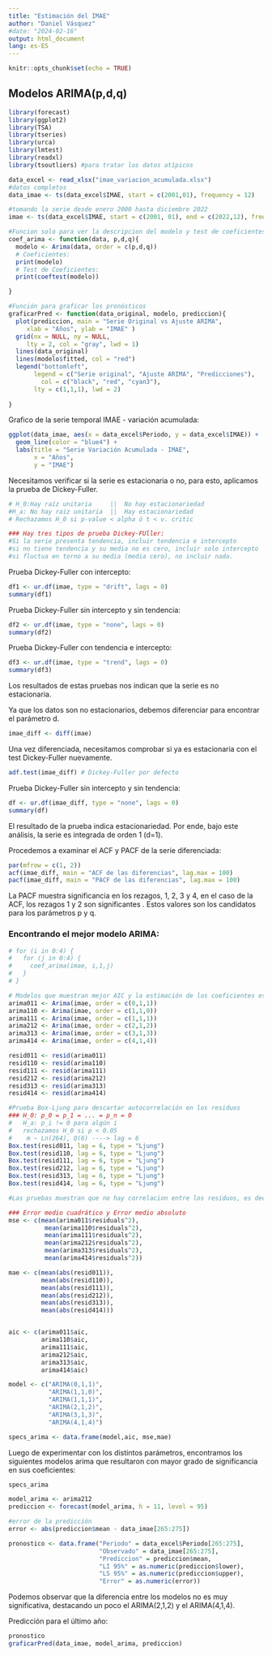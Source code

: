 ```yaml
---
title: "Estimación del IMAE"
author: "Daniel Vásquez"
#date: "2024-02-16"
output: html_document
lang: es-ES
---
```


```r
knitr::opts_chunk$set(echo = TRUE)
```

## Modelos ARIMA(p,d,q)

```r
library(forecast)
library(ggplot2)
library(TSA)
library(tseries)  
library(urca)
library(lmtest)
library(readxl)
library(tsoutliers) #para tratar los datos atípicos

data_excel <- read_xlsx("imae_variacion_acumulada.xlsx")
#datos completos
data_imae <- ts(data_excel$IMAE, start = c(2001,01), frequency = 12)

#tomando la serie desde enero 2000 hasta diciembre 2022
imae <- ts(data_excel$IMAE, start = c(2001, 01), end = c(2022,12), frequency = 12)
```

```r
#Funcion solo para ver la descripcion del modelo y test de coeficientes
coef_arima <- function(data, p,d,q){
  modelo <- Arima(data, order = c(p,d,q))
  # Coeficientes: 
  print(modelo)
  # Test de Coeficientes:
  print(coeftest(modelo))

}

#Función para graficar los pronósticos
graficarPred <- function(data_original, modelo, prediccion){
  plot(prediccion, main = "Serie Original vs Ajuste ARIMA", 
     xlab = "Años", ylab = "IMAE" )
  grid(nx = NULL, ny = NULL,
     lty = 2, col = "gray", lwd = 1)
  lines(data_original)
  lines(modelo$fitted, col = "red")
  legend("bottomleft", 
       legend = c("Serie original", "Ajuste ARIMA", "Predicciones"),
         col = c("black", "red", "cyan3"), 
       lty = c(1,1,1), lwd = 2)
  
}

```

Grafico de la serie temporal IMAE - variación acumulada:
```r
ggplot(data_imae, aes(x = data_excel$Periodo, y = data_excel$IMAE)) +
  geom_line(color = "blue4") +
  labs(title = "Serie Variación Acumulada - IMAE",
       x = "Años",
       y = "IMAE")
```

Necesitamos verificar si la serie es estacionaria o no, para esto, aplicamos la prueba de Dickey-Fuller.
```r
# H_0:Hay raíz unitaria     ||  No hay estacionariedad
#H_a: No hay raiz unitaria  ||  Hay estacionariedad     
# Rechazamos H_0 si p-value < alpha ó t < v. critic

### Hay tres tipos de prueba Dickey-FUller:
#Si la serie presenta tendencia, incluir tendencia e intercepto
#si no tiene tendencia y su media no es cero, incluir solo intercepto
#si fluctua en torno a su media (media cero), no incluir nada. 

```


Prueba Dickey-Fuller con intercepto:
```r
df1 <- ur.df(imae, type = "drift", lags = 0)
summary(df1) 
```

Prueba Dickey-Fuller sin intercepto y sin tendencia:
```r
df2 <- ur.df(imae, type = "none", lags = 0)
summary(df2) 

```

Prueba Dickey-Fuller con tendencia e intercepto:
```r
df3 <- ur.df(imae, type = "trend", lags = 0)
summary(df3)
```
Los resultados de estas pruebas nos indican que la serie es no estacionaria.

Ya que los datos son no estacionarios, debemos diferenciar para encontrar el parámetro d.
```r
imae_diff <- diff(imae)

```

Una vez diferenciada, necesitamos comprobar si ya es estacionaria con el test Dickey-Fuller nuevamente.
```r
adf.test(imae_diff) # Dickey-Fuller por defecto

```

Prueba Dickey-Fuller sin intercepto y sin tendencia:
```r
df <- ur.df(imae_diff, type = "none", lags = 0)
summary(df) 
```
El resultado de la prueba indica estacionariedad. Por ende, bajo este análisis, la serie es integrada de orden 1 (d=1).


Procedemos a examinar el ACF y PACF de la serie diferenciada:
```r
par(mfrow = c(1, 2))
acf(imae_diff, main = "ACF de las diferencias", lag.max = 100)
pacf(imae_diff, main = "PACF de las diferencias", lag.max = 100)
```

La PACF muestra significancia en los rezagos, 1, 2, 3 y 4, en el caso de la ACF, los rezagos 1 y 2 son significantes . Estos valores son los candidatos para los parámetros p y q. 


### Encontrando el mejor modelo ARIMA:

```r
# for (i in 0:4) {
#   for (j in 0:4) {
#     coef_arima(imae, i,1,j)
#   }
# }

# Modelos que muestran mejor AIC y la estimación de los coeficientes es buena.
arima011 <- Arima(imae, order = c(0,1,1))
arima110 <- Arima(imae, order = c(1,1,0))
arima111 <- Arima(imae, order = c(1,1,1))
arima212 <- Arima(imae, order = c(2,1,2))
arima313 <- Arima(imae, order = c(3,1,3))
arima414 <- Arima(imae, order = c(4,1,4))

resid011 <- resid(arima011)
resid110 <- resid(arima110)
resid111 <- resid(arima111)
resid212 <- resid(arima212)
resid313 <- resid(arima313)
resid414 <- resid(arima414)

#Prueba Box-Ljung para descartar autocorrelación en los residuos
### H_0: p_0 = p_1 = ... = p_n = 0
#   H_a: p_i != 0 para algún i 
#   rechazamos H_0 si p < 0.05
#    m ~ Ln(264), Q(6) ----> lag = 6
Box.test(resid011, lag = 6, type = "Ljung")
Box.test(resid110, lag = 6, type = "Ljung")
Box.test(resid111, lag = 6, type = "Ljung")
Box.test(resid212, lag = 6, type = "Ljung")
Box.test(resid313, lag = 6, type = "Ljung")
Box.test(resid414, lag = 6, type = "Ljung")

#Las pruebas muestran que no hay correlacion entre los residuos, es decir, son ruido blanco para cada modelo

### Error medio cuadrático y Error medio absoluto
mse <- c(mean(arima011$residuals^2),
          mean(arima110$residuals^2),
          mean(arima111$residuals^2),
          mean(arima212$residuals^2),
          mean(arima313$residuals^2),
          mean(arima414$residuals^2))

mae <- c(mean(abs(resid011)),
         mean(abs(resid110)),
         mean(abs(resid111)),
         mean(abs(resid212)),
         mean(abs(resid313)),
         mean(abs(resid414)))


aic <- c(arima011$aic,
         arima110$aic,
         arima111$aic,
         arima212$aic,
         arima313$aic,
         arima414$aic)

model <- c("ARIMA(0,1,1)",
           "ARIMA(1,1,0)",
           "ARIMA(1,1,1)",
           "ARIMA(2,1,2)",
           "ARIMA(3,1,3)",
           "ARIMA(4,1,4)")

specs_arima <- data.frame(model,aic, mse,mae)

```


Luego de experimentar con los distintos parámetros, encontramos los siguientes modelos arima que resultaron con mayor grado de significancia en sus coeficientes:
```r
specs_arima
```

```r
model_arima <- arima212
prediccion <- forecast(model_arima, h = 11, level = 95)

#error de la predicción
error <- abs(prediccion$mean - data_imae[265:275])

pronostico <- data.frame("Periodo" = data_excel$Periodo[265:275],
                         "Observado" = data_imae[265:275], 
                         "Prediccion" = prediccion$mean, 
                         "LI 95%" = as.numeric(prediccion$lower),
                         "LS 95%" = as.numeric(prediccion$upper),
                         "Error" = as.numeric(error))
```

Podemos observar que la diferencia entre los modelos no es muy significativa, destacando un poco el ARIMA(2,1,2) y el ARIMA(4,1,4).

Predicción para el último año:
```r
pronostico
graficarPred(data_imae, model_arima, prediccion)


```

